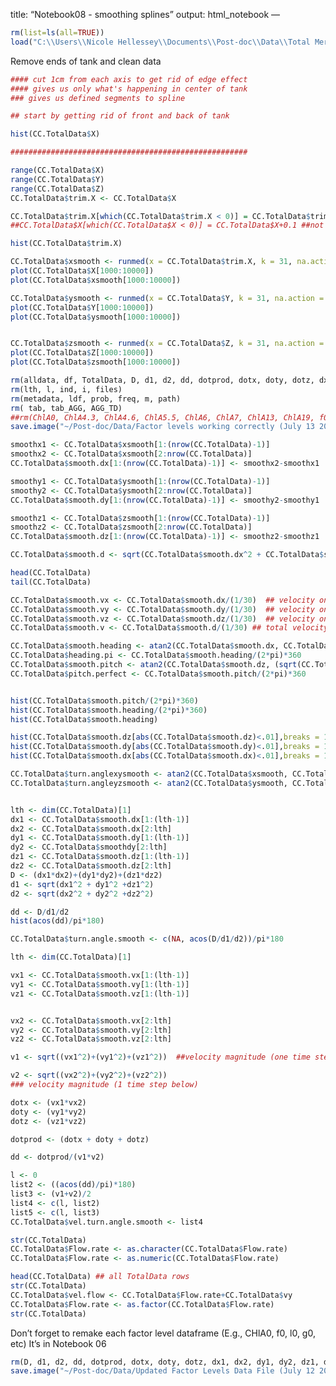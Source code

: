 title: "Notebook08 - smoothing splines"
output: html_notebook
---

```r
rm(list=ls(all=TRUE))
load("C:\\Users\\Nicole Hellessey\\Documents\\Post-doc\\Data\\Total Merged Data File (July 11 2022).Rdata")
```

Remove ends of tank and clean data

```r
#### cut 1cm from each axis to get rid of edge effect
#### gives us only what's happening in center of tank 
### gives us defined segments to spline

## start by getting rid of front and back of tank 

hist(CC.TotalData$X)

#####################################################

range(CC.TotalData$X)
range(CC.TotalData$Y)
range(CC.TotalData$Z)
CC.TotalData$trim.X <- CC.TotalData$X

CC.TotalData$trim.X[which(CC.TotalData$trim.X < 0)] = CC.TotalData$trim.X+0.1
##CC.TotalData$X[which(CC.TotalData$X < 0)] = CC.TotalData$X+0.1 ##not sure if this would be better as it's not a mirror image flipping with the negative numbers

hist(CC.TotalData$trim.X)

```



```r

CC.TotalData$xsmooth <- runmed(x = CC.TotalData$trim.X, k = 31, na.action = 'na.omit')  ## optimum number for smoothing (try 31 to 101)
plot(CC.TotalData$X[1000:10000])
plot(CC.TotalData$xsmooth[1000:10000])

CC.TotalData$ysmooth <- runmed(x = CC.TotalData$Y, k = 31, na.action = 'na.omit')
plot(CC.TotalData$Y[1000:10000])
plot(CC.TotalData$ysmooth[1000:10000])


CC.TotalData$zsmooth <- runmed(x = CC.TotalData$Z, k = 31, na.action = 'na.omit')
plot(CC.TotalData$Z[1000:10000])
plot(CC.TotalData$zsmooth[1000:10000])


```

```r
rm(alldata, df, TotalData, D, d1, d2, dd, dotprod, dotx, doty, dotz, dx1, dx2, dy1, dy2, dz1, dz2, list2, list3, list4, list5, v1, v2, vx1, vx2, vy1, vy2, vz1, vz2, x1, x2, y1, y2, z1, z2)
rm(lth, l, ind, i, files)
rm(metadata, ldf, prob, freq, m, path)
rm( tab, tab_AGG, AGG_TD)
##rm(ChlA0, ChlA4.3, ChlA4.6, ChlA5.5, ChlA6, ChlA7, ChlA13, ChlA19, f0, f.6, f3, f5, f8, l0, l1, g0, g1, kd1, kd2, kd3, kd4, kd5, kd6, kd7, kd8)
save.image("~/Post-doc/Data/Factor levels working correctly (July 13 2022).RData")
```



```r
smoothx1 <- CC.TotalData$xsmooth[1:(nrow(CC.TotalData)-1)]
smoothx2 <- CC.TotalData$xsmooth[2:nrow(CC.TotalData)]
CC.TotalData$smooth.dx[1:(nrow(CC.TotalData)-1)] <- smoothx2-smoothx1

smoothy1 <- CC.TotalData$ysmooth[1:(nrow(CC.TotalData)-1)]
smoothy2 <- CC.TotalData$ysmooth[2:nrow(CC.TotalData)]
CC.TotalData$smooth.dy[1:(nrow(CC.TotalData)-1)] <- smoothy2-smoothy1

smoothz1 <- CC.TotalData$zsmooth[1:(nrow(CC.TotalData)-1)]
smoothz2 <- CC.TotalData$zsmooth[2:nrow(CC.TotalData)]
CC.TotalData$smooth.dz[1:(nrow(CC.TotalData)-1)] <- smoothz2-smoothz1

CC.TotalData$smooth.d <- sqrt(CC.TotalData$smooth.dx^2 + CC.TotalData$smooth.dy^2 + CC.TotalData$smooth.dz^2)

head(CC.TotalData)
tail(CC.TotalData)
```



```r
CC.TotalData$smooth.vx <- CC.TotalData$smooth.dx/(1/30)  ## velocity on the x axis
CC.TotalData$smooth.vy <- CC.TotalData$smooth.dy/(1/30)  ## velocity on the y axis
CC.TotalData$smooth.vz <- CC.TotalData$smooth.dz/(1/30)  ## velocity on the z axis
CC.TotalData$smooth.v <- CC.TotalData$smooth.d/(1/30) ## total velocity

CC.TotalData$smooth.heading <- atan2(CC.TotalData$smooth.dx, CC.TotalData$smooth.dy)
CC.TotalData$heading.pi <- CC.TotalData$smooth.heading/(2*pi)*360
CC.TotalData$smooth.pitch <- atan2(CC.TotalData$smooth.dz, (sqrt(CC.TotalData$smooth.dx^2 + CC.TotalData$smooth.dy^2)))
CC.TotalData$pitch.perfect <- CC.TotalData$smooth.pitch/(2*pi)*360


hist(CC.TotalData$smooth.pitch/(2*pi)*360)
hist(CC.TotalData$smooth.heading/(2*pi)*360)
hist(CC.TotalData$smooth.heading)

hist(CC.TotalData$smooth.dz[abs(CC.TotalData$smooth.dz)<.01],breaks = 100)
hist(CC.TotalData$smooth.dy[abs(CC.TotalData$smooth.dy)<.01],breaks = 100)
hist(CC.TotalData$smooth.dx[abs(CC.TotalData$smooth.dx)<.01],breaks = 100)

```

```r
CC.TotalData$turn.anglexysmooth <- atan2(CC.TotalData$xsmooth, CC.TotalData$ysmooth)
CC.TotalData$turn.angleyzsmooth <- atan2(CC.TotalData$ysmooth, CC.TotalData$zsmooth)


lth <- dim(CC.TotalData)[1]
dx1 <- CC.TotalData$smooth.dx[1:(lth-1)]
dx2 <- CC.TotalData$smooth.dx[2:lth]
dy1 <- CC.TotalData$smooth.dy[1:(lth-1)]
dy2 <- CC.TotalData$smoothdy[2:lth]
dz1 <- CC.TotalData$smooth.dz[1:(lth-1)]
dz2 <- CC.TotalData$smooth.dz[2:lth]
D <- (dx1*dx2)+(dy1*dy2)+(dz1*dz2)
d1 <- sqrt(dx1^2 + dy1^2 +dz1^2)
d2 <- sqrt(dx2^2 + dy2^2 +dz2^2)

dd <- D/d1/d2
hist(acos(dd)/pi*180)

CC.TotalData$turn.angle.smooth <- c(NA, acos(D/d1/d2))/pi*180

```


```r

lth <- dim(CC.TotalData)[1]

vx1 <- CC.TotalData$smooth.vx[1:(lth-1)]
vy1 <- CC.TotalData$smooth.vy[1:(lth-1)]
vz1 <- CC.TotalData$smooth.vz[1:(lth-1)]


vx2 <- CC.TotalData$smooth.vx[2:lth]
vy2 <- CC.TotalData$smooth.vy[2:lth]
vz2 <- CC.TotalData$smooth.vz[2:lth]

v1 <- sqrt((vx1^2)+(vy1^2)+(vz1^2))  ##velocity magnitude (one time step above)

v2 <- sqrt((vx2^2)+(vy2^2)+(vz2^2))
### velocity magnitude (1 time step below)

dotx <- (vx1*vx2)
doty <- (vy1*vy2)
dotz <- (vz1*vz2)

dotprod <- (dotx + doty + dotz)

dd <- dotprod/(v1*v2)

l <- 0
list2 <- ((acos(dd)/pi)*180)
list3 <- (v1+v2)/2
list4 <- c(l, list2)
list5 <- c(l, list3)
CC.TotalData$vel.turn.angle.smooth <- list4

```


```r

str(CC.TotalData)
CC.TotalData$Flow.rate <- as.character(CC.TotalData$Flow.rate)
CC.TotalData$Flow.rate <- as.numeric(CC.TotalData$Flow.rate)

head(CC.TotalData) ## all TotalData rows
str(CC.TotalData)
CC.TotalData$vel.flow <- CC.TotalData$Flow.rate+CC.TotalData$vy
CC.TotalData$Flow.rate <- as.factor(CC.TotalData$Flow.rate)
str(CC.TotalData)
```
Don't forget to remake each factor level dataframe (E.g., CHlA0, f0, l0, g0, etc)
It's in Notebook 06

```r
rm(D, d1, d2, dd, dotprod, dotx, doty, dotz, dx1, dx2, dy1, dy2, dz1, dz2, list2, list3, list4, list5, v1, v2, vx1, vx2, vy1, vy2, vz1, vz2, x1, x2, y1, y2, z1, z2, l, lth)
save.image("~/Post-doc/Data/Updated Factor Levels Data File (July 12 2022).RData")
```



